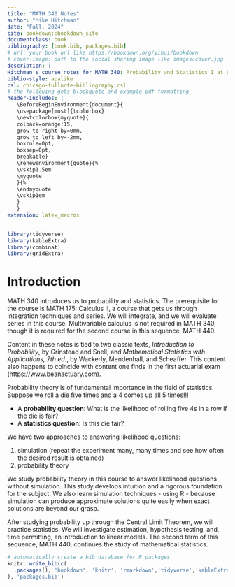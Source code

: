 ```yaml
--- 
title: "MATH 340 Notes"
author: "Mike Hitchman"
date: "Fall, 2024"
site: bookdown::bookdown_site
documentclass: book
bibliography: [book.bib, packages.bib]
# url: your book url like https://bookdown.org/yihui/bookdown
# cover-image: path to the social sharing image like images/cover.jpg
description: | 
Hitchman's course notes for MATH 340: Probability and Statistics I at Linfield University, a 4 credit class.
biblio-style: apalike
csl: chicago-fullnote-bibliography.csl
# the following gets blockquote and example pdf formatting
header-includes: |
   \BeforeBeginEnvironment{document}{
   \usepackage[most]{tcolorbox}
   \newtcolorbox{myquote}{
   colback=orange!15,
   grow to right by=0mm,
   grow to left by=-2mm,
   boxrule=0pt,
   boxsep=0pt,
   breakable}
   \renewenvironment{quote}{%
   \vskip1.5em
   \myquote
   }{%
   \endmyquote
   \vskip1em
   }
   }
extension: latex_macros
---
```


```r
library(tidyverse)
library(kableExtra)
library(combinat)
library(gridExtra)
```




# Introduction

MATH 340 introduces us to probability and statistics. The prerequisite for the course is MATH 175: Calculus II, a course that gets us through integration techniques and series. We will integrate, and we will evaluate series in this course. Multivariable calculus is not required in MATH 340, though it is required for the second course in this sequence, MATH 440.

Content in these notes is tied to two classic texts, *Introduction to Probability*, by Grinstead and Snell; and *Mathematical Statistics with Applications, 7th ed.*, by Wackerly, Mendenhall, and Scheaffer.  This content also happens to coincide with content one finds in the first actuarial exam ([https://www.beanactuary.com](https://www.beanactuary.com)).

Probability theory is of fundamental importance in the field of statistics. Suppose we roll a die five times and a 4 comes up all 5 times!!!
  
  - A **probability question**: What is the likelihood of rolling five 4s in a row if the die is fair?
  - A **statistics question**: Is this die fair?
  
We have two approaches to answering likelihood questions:
  
  1. simulation (repeat the experiment many, many times and see how often the desired result is obtained)
  2. probability theory

We study probability theory in this course to answer likelihood questions without simulation. This study develops intuition and a rigorous foundation for the subject. We also learn simulation techniques - using R - because simulation can produce approximate solutions quite easily when exact solutions are beyond our grasp.  

After studying probability up through the Central Limit Theorem, we will practice statistics. We will investigate estimation, hypothesis testing, and, time permitting, an introduction to linear models.  The second term of this sequence, MATH 440, continues the study of mathematical statistics.

  
```r
# automatically create a bib database for R packages
knitr::write_bib(c(
  .packages(), 'bookdown', 'knitr', 'rmarkdown','tidyverse','kableExtra','gridExtra','combinat'
), 'packages.bib')
```
